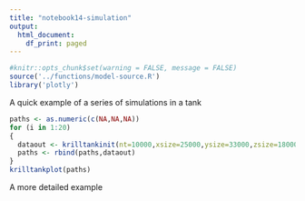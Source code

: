 ```yaml
---
title: "notebook14-simulation"
output:
  html_document:
    df_print: paged
---
```


```r
#knitr::opts_chunk$set(warning = FALSE, message = FALSE)
source('../functions/model-source.R')
library('plotly')
```

A quick example of a series of simulations in a tank
```r
paths <- as.numeric(c(NA,NA,NA))
for (i in 1:20)
{
  dataout <- krilltankinit(nt=10000,xsize=25000,ysize=33000,zsize=18000)
  paths <- rbind(paths,dataout)
}
krilltankplot(paths)
```

A more detailed example

